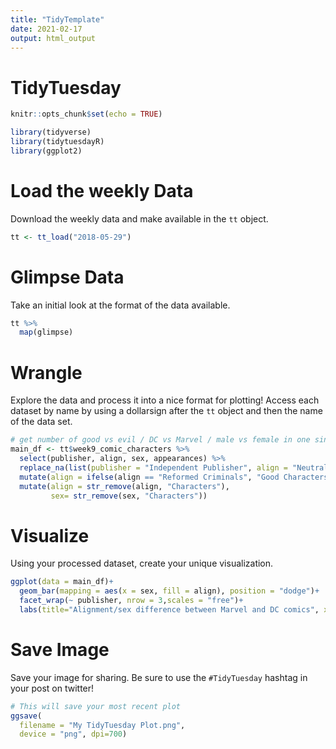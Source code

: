 ---
title: "TidyTemplate"
date: 2021-02-17
output: html_output
---

# TidyTuesday


```{r setup, include=FALSE}

knitr::opts_chunk$set(echo = TRUE)

library(tidyverse)
library(tidytuesdayR)
library(ggplot2)

```

# Load the weekly Data

Download the weekly data and make available in the `tt` object.

```{r Load}

tt <- tt_load("2018-05-29")

```

# Glimpse Data

Take an initial look at the format of the data available.

```{r Glimpse}

tt %>% 
  map(glimpse)

```

# Wrangle

Explore the data and process it into a nice format for plotting! Access each dataset by name by using a dollarsign after the `tt` object and then the name of the data set.

```{r Wrangle}

# get number of good vs evil / DC vs Marvel / male vs female in one single plot
main_df <- tt$week9_comic_characters %>%
  select(publisher, align, sex, appearances) %>%
  replace_na(list(publisher = "Independent Publisher", align = "Neutral Characters", sex="Agender Characters", appearances=0)) %>%
  mutate(align = ifelse(align == "Reformed Criminals", "Good Characters", align)) %>%
  mutate(align = str_remove(align, "Characters"),
         sex= str_remove(sex, "Characters"))
```


# Visualize

Using your processed dataset, create your unique visualization.

```{r Visualize}
ggplot(data = main_df)+
  geom_bar(mapping = aes(x = sex, fill = align), position = "dodge")+
  facet_wrap(~ publisher, nrow = 3,scales = "free")+
  labs(title="Alignment/sex difference between Marvel and DC comics", x= "Sex", y="Count")


```

# Save Image

Save your image for sharing. Be sure to use the `#TidyTuesday` hashtag in your post on twitter! 

```{r}

# This will save your most recent plot
ggsave(
  filename = "My TidyTuesday Plot.png",
  device = "png", dpi=700)

```
